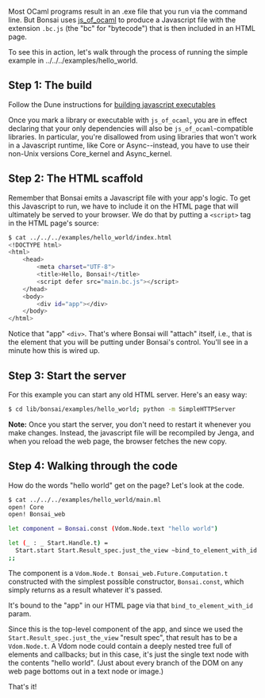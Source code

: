 Most OCaml programs result in an .exe file that you run via the
command line. But Bonsai uses
[js_of_ocaml](https://github.com/ocsigen/js_of_ocaml) to produce a
Javascript file with the extension `.bc.js` (the "bc" for "bytecode")
that is then included in an HTML page.

To see this in action, let's walk through the process of running the
simple example in ../../../examples/hello_world.

## Step 1: The build

Follow the Dune instructions for [building javascript
executables](https://dune.readthedocs.io/en/stable/jsoo.html)

Once you mark a library or executable with `js_of_ocaml`, you are in
effect declaring that your only dependencies will also be
`js_of_ocaml`-compatible libraries. In particular, you're disallowed
from using libraries that won't work in a Javascript runtime, like
Core or Async--instead, you have to use their non-Unix versions
Core\_kernel and Async\_kernel.

## Step 2: The HTML scaffold

Remember that Bonsai emits a Javascript file with your app's logic. To
get this Javascript to run, we have to include it on the HTML page
that will ultimately be served to your browser. We do that by putting
a `<script>` tag in the HTML page's source:

<!-- If the contents of this change, consider updating the doc! -->
```sh
$ cat ../../../examples/hello_world/index.html
<!DOCTYPE html>
<html>
    <head>
        <meta charset="UTF-8">
        <title>Hello, Bonsai!</title>
        <script defer src="main.bc.js"></script>
    </head>
    <body>
        <div id="app"></div>
    </body>
</html>
```

Notice that "app" `<div>`. That's where Bonsai will "attach" itself,
i.e., that is the element that you will be putting under Bonsai's
control. You'll see in a minute how this is wired up.

## Step 3: Start the server

For this example you can start any old HTML server. Here's an easy
way:

```sh skip
$ cd lib/bonsai/examples/hello_world; python -m SimpleHTTPServer
```

**Note:** Once you start the server, you don't need to restart it
whenever you make changes. Instead, the javascript file will be
recompiled by Jenga, and when you reload the web page, the browser
fetches the new copy.

## Step 4: Walking through the code

How do the words "hello world" get on the page? Let's look at the
code.

<!-- If the contents of this change, consider updating the doc! -->
```sh
$ cat ../../../examples/hello_world/main.ml
open! Core
open! Bonsai_web

let component = Bonsai.const (Vdom.Node.text "hello world")

let (_ : _ Start.Handle.t) =
  Start.start Start.Result_spec.just_the_view ~bind_to_element_with_id:"app" component
;;
```

The component is a `Vdom.Node.t
Bonsai_web.Future.Computation.t` constructed with the simplest
possible constructor, `Bonsai.const`, which simply returns as a result
whatever it's passed.

It's bound to the "app" in our HTML page via that
`bind_to_element_with_id` param.

Since this is the top-level component of the app, and since we used
the `Start.Result_spec.just_the_view` "result spec", that result has
to be a `Vdom.Node.t`. A Vdom node could contain a deeply nested tree
full of elements and callbacks; but in this case, it's just the single
text node with the contents "hello world". (Just about every branch of
the DOM on any web page bottoms out in a text node or image.)

That's it!
